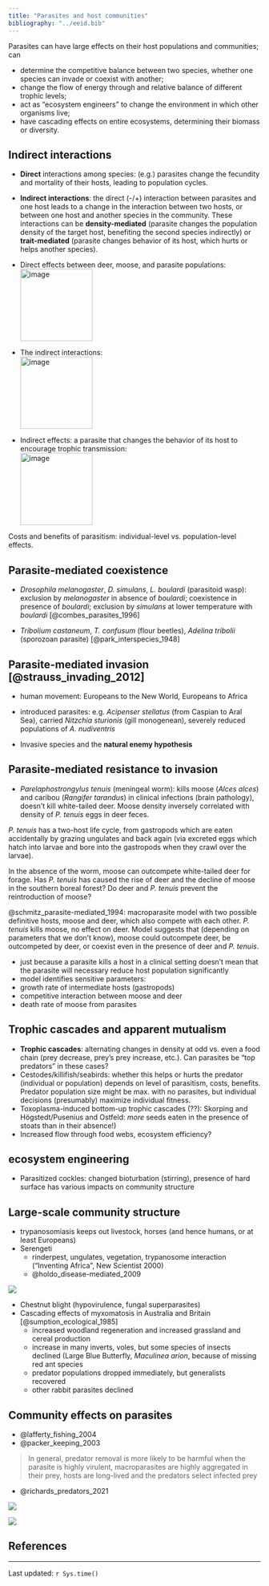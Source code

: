 ```yaml
---
title: "Parasites and host communities"
bibliography: "../eeid.bib"
---
```


Parasites can have large effects on their host populations and communities; can

- determine the competitive balance between two species, whether one species can invade or coexist with another;
- change the flow of energy through and relative balance of different trophic levels;
- act as "ecosystem engineers" to change the environment in which other organisms live;
-   have cascading effects on entire ecosystems, determining their biomass or diversity.

## Indirect interactions

- **Direct** interactions among species: (e.g.) parasites change the
fecundity and mortality of their hosts, leading to population cycles.
- **Indirect interactions**: the direct (-/+) interaction between
parasites and one host leads to a change in the interaction between two
hosts, or between one host and another species in the community. These
interactions can be **density-mediated** (parasite changes the
population density of the target host, benefiting the second species
indirectly) or **trait-mediated** (parasite changes behavior of its
host, which hurts or helps another species).

- Direct effects between deer, moose, and parasite populations:\
![image](pix/indir1.png){height="1.5in"}

- The indirect interactions:\
![image](pix/indir2.png){height="1.5in"}

- Indirect effects: a parasite that changes the behavior of its host to
encourage trophic transmission:\
![image](pix/indir3.png){height="1.5in"}

Costs and benefits of parasitism: individual-level vs. population-level
effects.

## Parasite-mediated coexistence

- *Drosophila melanogaster*, *D. simulans*, *L. boulardi* (parasitoid
wasp): exclusion by *melanogaster* in absence of *boulardi*;
coexistence in presence of *boulardi*; exclusion by *simulans* at
lower temperature with *boulardi* [@combes_parasites_1996]

- *Tribolium castaneum*, *T. confusum* (flour beetles), *Adelina
tribolii* (sporozoan parasite) [@park_interspecies_1948]

## Parasite-mediated invasion [@strauss_invading_2012]

-   human movement: Europeans to the New World, Europeans to Africa
-   introduced parasites: e.g. *Acipenser stellatus* (from Caspian to Aral Sea), carried *Nitzchia sturionis* (gill monogenean), severely reduced populations of *A. nudiventris*

- Invasive species and the **natural enemy hypothesis**

## Parasite-mediated resistance to invasion 

- *Parelaphostrongylus tenuis* (meningeal worm): kills moose (*Alces alces*) and caribou (*Rangifer tarandus*) in clinical infections (brain pathology), doesn't kill white-tailed deer. Moose density inversely correlated with density of *P. tenuis* eggs in deer feces.

*P. tenuis* has a two-host life cycle, from gastropods which are eaten
accidentally by grazing ungulates and back again (via excreted eggs
which hatch into larvae and bore into the gastropods when they crawl
over the larvae).

In the absence of the worm, moose can outcompete white-tailed deer for
forage. Has *P. tenuis* has caused the rise of deer and the decline of
moose in the southern boreal forest? Do deer and *P. tenuis* prevent the
reintroduction of moose?

@schmitz_parasite-mediated_1994: macroparasite model with two possible definitive
hosts, moose and deer, which also compete with each other. *P. tenuis*
kills moose, no effect on deer. Model suggests that (depending on
parameters that we don't know), moose could outcompete deer, be
outcompeted by deer, or coexist even in the presence of deer and *P.
tenuis*.

-   just because a parasite kills a host in a clinical setting doesn't
mean that the parasite will necessary reduce host population
significantly
- model identifies sensitive parameters:
- growth rate of intermediate hosts (gastropods)
- competitive interaction between moose and deer
- death rate of moose from parasites

## Trophic cascades and apparent mutualism

- **Trophic cascades**: alternating changes in density at odd vs. even a
food chain (prey decrease, prey's prey increase, etc.). Can parasites be
"top predators" in these cases?
- Cestodes/killifish/seabirds: whether this helps or hurts the predator
(individual or population) depends on level of parasitism, costs,
benefits. Predator population size might be max. with no parasites, but
individual decisions (presumably) maximize individual fitness.
- Toxoplasma-induced bottom-up trophic cascades (??): Skorping and
Högstedt/Pusenius and Ostfeld: *more* seeds eaten in the presence of
stoats than in their absence!)
- Increased flow through food webs, ecosystem efficiency?

## ecosystem engineering 

- Parasitized cockles: changed bioturbation (stirring), presence of hard
surface has various impacts on community structure

## Large-scale community structure

- trypanosomiasis keeps out livestock, horses (and hence humans, or at least Europeans)
- Serengeti
   - rinderpest, ungulates, vegetation, trypanosome interaction ("Inventing Africa", New Scientist 2000)
   - @holdo_disease-mediated_2009

![](pix/holdo_graph.png)
   
- Chestnut blight (hypovirulence, fungal superparasites)
- Cascading effects of myxomatosis in Australia and Britain [@sumption_ecological_1985]
    -   increased woodland regeneration and increased grassland and cereal production
    -   increase in many inverts, voles, but some species of insects declined (Large Blue Butterfly, *Maculinea arion*, because of missing red ant species
    -   predator populations dropped immediately, but generalists recovered
    -   other rabbit parasites declined


## Community effects on parasites

- @lafferty_fishing_2004
- @packer_keeping_2003

> In general, predator removal is more likely to be harmful when the parasite is highly virulent, macroparasites are highly aggregated in their prey, hosts are long-lived and the predators select infected prey

- @richards_predators_2021

![](pix/richards_2021_fig1.png)

![](pix/richards_2021_fig2.png)

##  References
 
::: {#refs}
:::

---

Last updated: `r Sys.time()`
	
